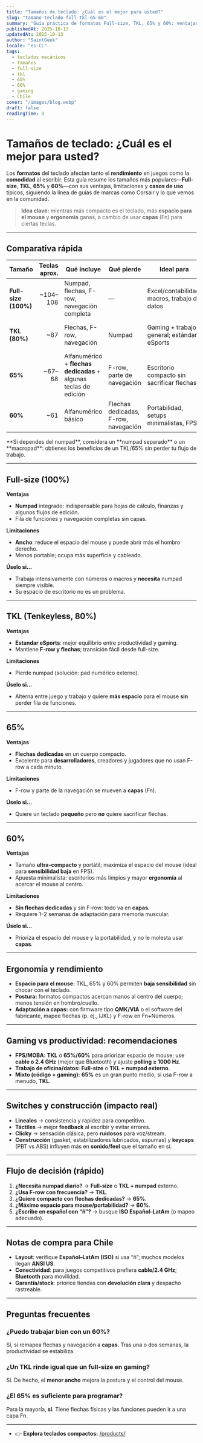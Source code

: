 ```yaml
---
title: "Tamaños de teclado: ¿Cuál es el mejor para usted?"
slug: "tamano-teclado-full-tkl-65-60"
summary: "Guía práctica de formatos Full-size, TKL, 65% y 60%: ventajas, limitaciones y casos de uso para gaming y productividad, con notas de compra para Chile."
publishedAt: 2025-10-13
updatedAt: 2025-10-13
author: "SaintGeek"
locale: "es-CL"
tags:
  - teclados mecánicos
  - tamaños
  - full-size
  - tkl
  - 65%
  - 60%
  - gaming
  - Chile
cover: "/images/blog.webp"
draft: false
readingTime: 8
---
```


# Tamaños de teclado: ¿Cuál es el mejor para usted?

Los **formatos** del teclado afectan tanto el **rendimiento** en juegos como la **comodidad** al escribir. Esta guía resume los tamaños más populares—**Full-size**, **TKL**, **65%** y **60%**—con sus ventajas, limitaciones y **casos de uso** típicos, siguiendo la línea de guías de marcas como Corsair y lo que vemos en la comunidad.

> **Idea clave:** mientras más compacto es el teclado, más **espacio para el mouse** y **ergonomía** ganas, a cambio de usar **capas** (Fn) para ciertas teclas.

---

## Comparativa rápida

| Tamaño | Teclas aprox. | Qué incluye | Qué pierde | Ideal para | Compromisos |
|---|---:|---|---|---|---|
| **Full-size (100%)** | ~104–108 | Numpad, flechas, F-row, navegación completa | — | Excel/contabilidad, macros, trabajo de datos | Ocupa más espacio; hombro derecho más abierto |
| **TKL (80%)** | ~87 | Flechas, F-row, navegación | Numpad | Gaming + trabajo general; estándar eSports | Más compacto pero aún ancho |
| **65%** | ~67–68 | Alfanumérico + **flechas dedicadas** + algunas teclas de edición | F-row, parte de navegación | Escritorio compacto sin sacrificar flechas | F-row en capa; requiere remapeo |
| **60%** | ~61 | Alfanumérico básico | Flechas dedicadas, F-row, navegación | Portabilidad, setups minimalistas, FPS | Flechas y F-row en **capas**; curva de adaptación |

<Note>
**Si dependes del numpad**, considera un **numpad separado** o un **macropad**: obtienes los beneficios de un TKL/65% sin perder tu flujo de trabajo.
</Note>

---

## Full-size (100%)

**Ventajas**
- **Numpad** integrado: indispensable para hojas de cálculo, finanzas y algunos flujos de edición.
- Fila de funciones y navegación completas sin capas.

**Limitaciones**
- **Ancho**: reduce el espacio del mouse y puede abrir más el hombro derecho.
- Menos portable; ocupa más superficie y cableado.

**Úselo si…**
- Trabaja intensivamente con números o macros y **necesita** numpad siempre visible.
- Su espacio de escritorio no es un problema.

---

## TKL (Tenkeyless, 80%)

**Ventajas**
- **Estandar eSports**: mejor equilibrio entre productividad y gaming.
- Mantiene **F-row y flechas**; transición fácil desde full-size.

**Limitaciones**
- Pierde numpad (solución: pad numérico externo).

**Úselo si…**
- Alterna entre juego y trabajo y quiere **más espacio** para el mouse **sin** perder fila de funciones.

---

## 65%

**Ventajas**
- **Flechas dedicadas** en un cuerpo compacto.
- Excelente para **desarrolladores**, creadores y jugadores que no usan F-row a cada minuto.

**Limitaciones**
- F-row y parte de la navegación se mueven a **capas** (Fn).

**Úselo si…**
- Quiere un teclado **pequeño** pero **no** quiere sacrificar flechas.

---

## 60%

**Ventajas**
- Tamaño **ultra-compacto** y portátil; maximiza el espacio del mouse (ideal para **sensibilidad baja** en FPS).
- Apuesta minimalista: escritorios más limpios y mayor **ergonomía** al acercar el mouse al centro.

**Limitaciones**
- **Sin flechas dedicadas** y sin F-row: todo va en **capas**.
- Requiere 1–2 semanas de adaptación para memoria muscular.

**Úselo si…**
- Prioriza el espacio del mouse y la portabilidad, y no le molesta usar **capas**.

---

## Ergonomía y rendimiento

- **Espacio para el mouse:** TKL, 65% y 60% permiten **baja sensibilidad** sin chocar con el teclado.  
- **Postura:** formatos compactos acercan manos al centro del cuerpo; menos tensión en hombro/cuello.  
- **Adaptación a capas:** con firmware tipo **QMK/VIA** o el software del fabricante, mapee flechas (p. ej., IJKL) y F-row en Fn+Números.

---

## Gaming vs productividad: recomendaciones

- **FPS/MOBA:** **TKL** o **65%/60%** para priorizar espacio de mouse; use **cable o 2.4 GHz** (mejor que Bluetooth) y ajuste **polling ≥ 1000 Hz**.  
- **Trabajo de oficina/datos:** **Full-size** o **TKL + numpad externo**.  
- **Mixto (código + gaming):** **65%** es un gran punto medio; si usa F-row a menudo, **TKL**.

---

## Switches y construcción (impacto real)

- **Lineales** → consistencia y rapidez para competitivo.  
- **Táctiles** → mejor **feedback** al escribir y evitar errores.  
- **Clicky** → sensación clásica, pero **ruidosos** para voz/stream.  
- **Construcción** (gasket, estabilizadores lubricados, espumas) y **keycaps** (PBT vs ABS) influyen más en **sonido/feel** que el tamaño en sí.

---

## Flujo de decisión (rápido)

1. **¿Necesita numpad diario?** → **Full-size** o **TKL + numpad** externo.  
2. **¿Usa F-row con frecuencia?** → **TKL**.  
3. **¿Quiere compacto con flechas dedicadas?** → **65%**.  
4. **¿Máximo espacio para mouse/portabilidad?** → **60%**.  
5. **¿Escribe en español con “ñ”?** → busque **ISO Español–LatAm** (o mapeo adecuado).

---

## Notas de compra para Chile

- **Layout**: verifique **Español–LatAm (ISO)** si usa “ñ”; muchos modelos llegan **ANSI US**.  
- **Conectividad**: para juegos competitivos prefiera **cable/2.4 GHz**; **Bluetooth** para movilidad.  
- **Garantía/stock**: priorice tiendas con **devolución clara** y despacho rastreable.

---

## Preguntas frecuentes

### ¿Puedo trabajar bien con un 60%?
Sí, si remapea flechas y navegación a **capas**. Tras una o dos semanas, la productividad se estabiliza.

### ¿Un TKL rinde igual que un full-size en gaming?
Sí. De hecho, el **menor ancho** mejora la postura y el control del mouse.

### ¿El 65% es suficiente para programar?
Para la mayoría, **sí**. Tiene flechas físicas y las funciones pueden ir a una capa Fn.

---
- 👉 **Explora teclados compactos:** [/products/](//)